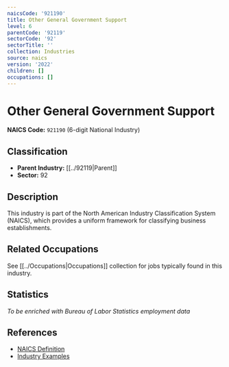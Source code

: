 ```yaml
---
naicsCode: '921190'
title: Other General Government Support
level: 6
parentCode: '92119'
sectorCode: '92'
sectorTitle: ''
collection: Industries
source: naics
version: '2022'
children: []
occupations: []
---
```

# Other General Government Support

**NAICS Code:** `921190` (6-digit National Industry)

## Classification

- **Parent Industry:** [[../92119|Parent]]
- **Sector:** 92

## Description

This industry is part of the North American Industry Classification System (NAICS), which provides a uniform framework for classifying business establishments.

## Related Occupations

See [[../Occupations|Occupations]] collection for jobs typically found in this industry.

## Statistics

*To be enriched with Bureau of Labor Statistics employment data*

## References

- [NAICS Definition](https://www.census.gov/naics/)
- [Industry Examples](https://www.census.gov/naics/2022NAICS/)
